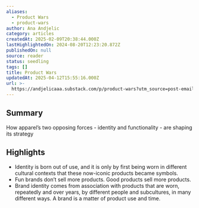 ```yaml
---
aliases:
  - Product Wars
  - product-wars
author: Ana Andjelic
category: articles
createdAt: 2025-02-09T20:38:44.000Z
lastHighlightedOn: 2024-08-20T12:23:20.872Z
publishedOn: null
source: reader
status: seedling
tags: []
title: Product Wars
updatedAt: 2025-04-12T15:55:16.000Z
url: >-
  https://andjelicaaa.substack.com/p/product-wars?utm_source=post-email-title&publication_id=18831&post_id=145575121&utm_campaign=email-post-title&isFreemail=false&r=og9hp&triedRedirect=true&utm_medium=email
---
```

## Summary

How apparel’s two opposing forces - identity and functionality - are shaping its strategy

## Highlights

- Identity is born out of use, and it is only by first being worn in different cultural contexts that these now-iconic products became symbols.
- Fun brands don’t sell more products. Good products sell more products.
- Brand identity comes from association with products that are worn, repeatedly and over years, by different people and subcultures, in many different ways. A brand is a matter of product use and time.
